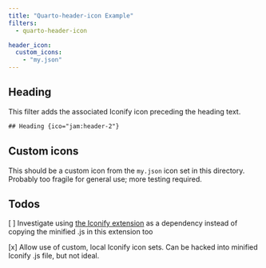 ```yaml
---
title: "Quarto-header-icon Example"
filters:
  - quarto-header-icon

header_icon:
  custom_icons:
    - "my.json"
---
```


## Heading {ico="jam:header-2"}

This filter adds the associated Iconify icon preceding the heading text.

```default
## Heading {ico="jam:header-2"}
```

## Custom icons {ico="my:docstring"}

This should be a custom icon from the `my.json` icon set in this directory. Probably too fragile for general use; more testing required.

## Todos {ico="lucide:list-todo"}

[ ] Investigate using [the Iconify extension](https://github.com/mcanouil/quarto-iconify) as a dependency instead of copying the minified .js in this extension too

[x] Allow use of custom, local Iconify icon sets. Can be hacked into minified Iconify .js file, but not ideal.
